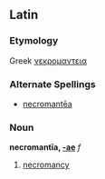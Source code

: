 ==Latin==
===Etymology===
Greek [[νεκρομαντεια]]
===Alternate Spellings===
*[[necromantea|necromantēa]]
===Noun===
'''necromantīa, [[Wiktionary Appendix:Latin first declension|-ae]]''' ''f''

#[[necromancy]]